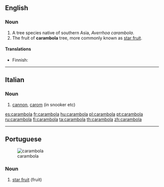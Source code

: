 {{wikipedia}}
==English==

===Noun===
{{en-noun}}

# A tree species native of southern Asia, ''Averrhoa carambola''.
# The fruit of '''carambola''' tree, more commonly known as [[star fruit]].

====Translations====
{{trans-top|tree}}
* Finnish: {{t-|fi|karambola}}
{{trans-mid}}
{{trans-bottom}}

{{trans-see|fruit|star fruit}}

----

==Italian==

===Noun===
{{it-noun|carambol|f|a|e}}

# [[cannon]], [[carom]] (in snooker etc)

[[es:carambola]]
[[fr:carambola]]
[[hu:carambola]]
[[pl:carambola]]
[[pt:carambola]]
[[ru:carambola]]
[[fi:carambola]]
[[ta:carambola]]
[[th:carambola]]
[[zh:carambola]]

----
{{rfc-auto|sort languages}}
==Portuguese==
[[Image:Averrhoa carambola2.jpg|thumb|carambola]]

===Noun===
{{infl|pt|noun|g=f}}

# [[star fruit]] (fruit)

{{tbot entry|Portuguese|star fruit|2009|August|pt}}